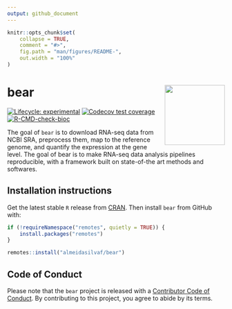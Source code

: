 ```yaml
---
output: github_document
---
```


<!-- README.md is generated from README.Rmd. Please edit that file -->

```r
knitr::opts_chunk$set(
    collapse = TRUE,
    comment = "#>",
    fig.path = "man/figures/README-",
    out.width = "100%"
)
```

# bear <img src='man/figures/logo.png' align="right" height="139" />

<!-- badges: start -->
[![Lifecycle: experimental](https://img.shields.io/badge/lifecycle-experimental-orange.svg)](https://lifecycle.r-lib.org/articles/stages.html#experimental)
[![Codecov test coverage](https://codecov.io/gh/almeidasilvaf/bear/branch/main/graph/badge.svg)](https://codecov.io/gh/almeidasilvaf/bear?branch=main)
[![R-CMD-check-bioc](https://github.com/almeidasilvaf/bear/workflows/R-CMD-check-bioc/badge.svg)](https://github.com/almeidasilvaf/bear/actions)
<!-- badges: end -->

The goal of `bear` is to download RNA-seq data from NCBI SRA,
preprocess them, map to the reference genome, and quantify the expression
at the gene level. The goal of bear is to make RNA-seq data analysis
pipelines reproducible, with a framework built on state-of-the art methods
and softwares.

## Installation instructions

Get the latest stable `R` release from [CRAN](http://cran.r-project.org/). Then install `bear` from GitHub with:

```r
if (!requireNamespace("remotes", quietly = TRUE)) {
    install.packages("remotes")
}

remotes::install("almeidasilvaf/bear")
```

## Code of Conduct

Please note that the `bear` project is released with a [Contributor Code of Conduct](http://bioconductor.org/about/code-of-conduct/). By contributing to this project, you agree to abide by its terms.

